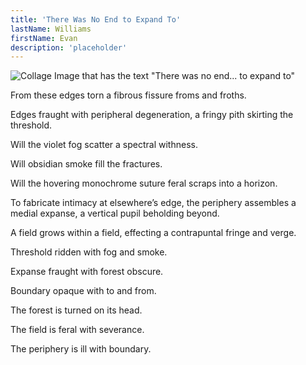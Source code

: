 ```yaml
---
title: 'There Was No End to Expand To'
lastName: Williams
firstName: Evan
description: 'placeholder'
---
```


![Collage Image that has the text "There was no end... to expand to"](/images/there-was-no-end-to-expand-to-czOT.jpg)

From these edges torn a fibrous fissure froms and froths.

Edges fraught with peripheral degeneration, a fringy pith skirting the threshold. 

Will the violet fog scatter a spectral withness. 

Will obsidian smoke fill the fractures. 

Will the hovering monochrome suture feral scraps into a horizon.

To fabricate intimacy at elsewhere’s edge, the periphery assembles a medial expanse, a vertical pupil beholding beyond.

A field grows within a field, effecting a contrapuntal fringe and verge. 

Threshold ridden with fog and smoke.

Expanse fraught with forest obscure.

Boundary opaque with to and from.

The forest is turned on its head.

The field is feral with severance.

The periphery is ill with boundary.